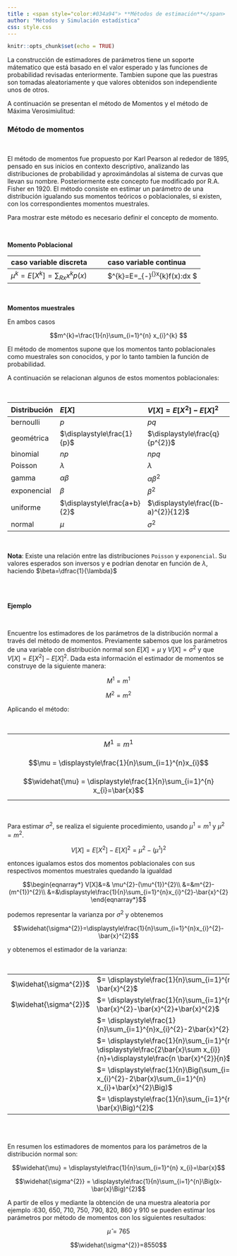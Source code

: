 ```yaml
---
title : <span style="color:#034a94"> **Métodos de estimación**</span>
author: "Métodos y Simulación estadística"
css: style.css
---
```


```r
knitr::opts_chunk$set(echo = TRUE)
```


La construcción de estimadores de parámetros tiene un soporte mátematico que está basado en  el valor esperado y las funciones de probabilidad revisadas enteriormente. Tambien supone que las puestras son tomadas aleatoriamente y que valores obtenidos son independiente unos de otros. 

A continuación se presentan el método de Momentos y el método de Máxima Verosimiulitud:


### **Método de momentos**

<br/>

El método de momentos fue propuesto por Karl Pearson al rededor de 1895, pensado en sus inicios en contexto descriptivo, analizando las distribuciones de probabilidad y aproximándolas al sistema de curvas que llevan su nombre. Posteriormente este concepto fue modificado por R.A. Fisher en 1920. El método consiste en estimar un parámetro de una distribución igualando sus momentos teóricos o poblacionales, si existen, con los correspondientes momentos muestrales.

Para mostrar este método es necesario definir el concepto de momento.

<br/>

**Momento Poblacional** 


|  caso variable discreta                         |caso variable continua  |
|:------------------------------------------------|:------------------------------------------------|
|$\mu^{k}=E\big[X^{k}\big]=\sum_{Rx} x^{k}p(x)$ |$\mu^{k}=E\big[X^{k}\big]=\int_{-\infty}^{\infty}x^{k}f(x)\:dx $|                                                 
<br/>

**Momentos muestrales**    

En ambos casos

$$m^{k}=\frac{1}{n}\sum_{i=1}^{n} x_{i}^{k} $$  

El método de momentos supone que los momentos tanto poblacionales como muestrales son conocidos, y por lo tanto tambien la función de probabilidad. 

A continuación se relacionan algunos de estos momentos poblacionales:

<br/>

| Distribución | $E[X]$               | $V[X]=E[X^{2}]-E[X]^{2}$        |
|:-------------|:---------------------|:--------------------------------|
| bernoulli    | $p$                  | $pq$                            |
| geométrica   | $\displaystyle\frac{1}{p}$ | $\displaystyle\frac{q}{p^{2}}$  |
| binomial     | $np$                 | $npq$                           |
| Poisson      | $\lambda$            | $\lambda$                       | 
| gamma        | $\alpha\beta$        | $\alpha\beta^{2}$               |
| exponencial  | $\beta$              | $\beta^{2}$                     | 
| uniforme     | $\displaystyle\frac{a+b}{2}$| $\displaystyle\frac{(b-a)^{2}}{12}$ |
| normal       | $\mu$                |$\sigma^{2}$                     |


<br/>

**Nota**: Existe una relación entre las distribuciones `Poisson` y `exponencial`. Su valores esperados son inversos y e podrían denotar en función de $\lambda$, haciendo $\beta=\dfrac{1}{\lambda}$  

<br/><br/>

**Ejemplo**

<br/>

Encuentre los estimadores de los parámetros de la distribución normal a través del método de momentos.
Previamente sabemos que los parámetros de una variable con distribución normal son $E[X]=\mu$ y $V[X]=\sigma^{2}$ y que $V[X]=E[X^{2}]-E[X]^{2}$. Dada esta información el estimador de momentos se construye de la siguiente manera: 

$$M^{1}=m^{1}$$

$$M^{2}=m^{2}$$

Aplicando el método:

<br/>

|                                                    |
|:---------------------------------------------------|
|$$M^{1}= m^{1}$$ |
|$$\mu  =  \displaystyle\frac{1}{n}\sum_{i=1}^{n}x_{i}$$|
|$$\widehat{\mu} = \displaystyle\frac{1}{n}\sum_{i=1}^{n} x_{i}=\bar{x}$$|


<br/>

Para estimar $\sigma^{2}$, se realiza el siguiente procedimiento, usando $\mu^{1}=m^{1}$  y $\mu^{2}=m^{2}$.

$$V[X]=E[X^{2}]-E[X]^{2} = \mu^{2}-(\mu^{1})^{2}$$

entonces igualamos estos dos momentos poblacionales con sus respectivos momentos muestrales quedando la igualdad

$$\begin{eqnarray*}
V[X]&=& \mu^{2}-(\mu^{1})^{2}\\
      &=&m^{2}-(m^{1})^{2}\\
      &=&\displaystyle\frac{1}{n}\sum_{i=1}^{n}x_{i}^{2}-\bar{x}^{2}
\end{eqnarray*}$$

podemos representar la varianza por $\sigma^{2}$ y obtenemos

$$\widehat{\sigma^{2}}=\displaystyle\frac{1}{n}\sum_{i=1}^{n}x_{i}^{2}-\bar{x}^{2}$$

y obtenemos el estimador de la varianza:

<br/>

|                       |                                                                                                   |
|----------------------:|:--------------------------------------------------------------------------------------------------|
|$\widehat{\sigma^{2}}$ | $= \displaystyle\frac{1}{n}\sum_{i=1}^{n}x_{i}^{2}-\bar{x}^{2}$                                   |
|$\widehat{\sigma^{2}}$ | $= \displaystyle\frac{1}{n}\sum_{i=1}^{n}x_{i}^{2}-\bar{x}^{2}-\bar{x}^{2}+\bar{x}^{2}$           |
|                       | $= \displaystyle\frac{1}{n}\sum_{i=1}^{n}x_{i}^{2}-2\bar{x}^{2}+\bar{x}^{2}$                      |
|                       | $= \displaystyle\frac{1}{n}\sum_{i=1}^{n}x_{i}^{2}-\displaystyle\frac{2\bar{x}\sum x_{i}}{n}+\displaystyle\frac{n \bar{x}^{2}}{n}$ |
|                       | $= \displaystyle\frac{1}{n}\Big(\sum_{i=1}^{n} x_{i}^{2}-2\bar{x}\sum_{i=1}^{n} x_{i}+\bar{x}^{2}\Big)$ |
|                       | $= \displaystyle\frac{1}{n}\sum_{i=1}^{n}\Big(x_i-\bar{x}\Big)^{2}$        |

<br/><br/>

En resumen los estimadores de momentos para los parámetros de la distribución normal son:


$$\widehat{\mu} = \displaystyle\frac{1}{n}\sum_{i=1}^{n} x_{i}=\bar{x}$$

$$\widehat{\sigma^{2}} = \displaystyle\frac{1}{n}\sum_{i=1}^{n}\Big(x-\bar{x}\Big)^{2}$$ 


A partir de ellos y mediante la obtención de una muestra aleatoria por ejemplo :630, 650, 710, 750, 790, 820, 860 y 910 se pueden estimar los parámetros por método de momentos con los siguientes resultados:

$$\widehat{\mu}=765$$  

$$\widehat{\sigma^{2}}=8550$$

<br/><br/><br/><br/>